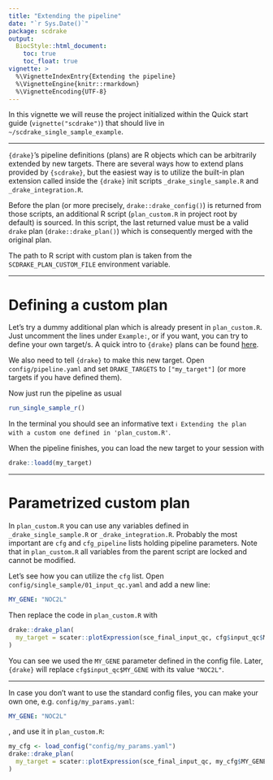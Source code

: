 ```yaml
---
title: "Extending the pipeline"
date: "`r Sys.Date()`"
package: scdrake
output:
  BiocStyle::html_document:
    toc: true
    toc_float: true
vignette: >
  %\VignetteIndexEntry{Extending the pipeline}
  %\VignetteEngine{knitr::rmarkdown}
  %\VignetteEncoding{UTF-8}  
---
```


In this vignette we will reuse the project initialized within the Quick start guide (`vignette("scdrake")`) that should
live in `~/scdrake_single_sample_example`.

***

`{drake}`'s pipeline definitions (plans) are R objects which can be arbitrarily extended by new targets.
There are several ways how to extend plans provided by `{scdrake}`, but the easiest way is to utilize the built-in
plan extension called inside the `{drake}` init scripts `_drake_single_sample.R` and `_drake_integration.R`.

Before the plan (or more precisely, `drake::drake_config()`) is returned from those scripts, an additional R script
(`plan_custom.R` in project root by default) is sourced. In this script, the last returned value must be a valid
`drake` plan (`drake::drake_plan()`) which is consequently merged with the original plan.

The path to R script with custom plan is taken from the `SCDRAKE_PLAN_CUSTOM_FILE` environment variable.

***

# Defining a custom plan

Let's try a dummy additional plan which is already present in `plan_custom.R`. Just uncomment the lines under
`Example:`, or if you want, you can try to define your own target/s. A quick intro to `{drake}` plans can be found
[here](https://books.ropensci.org/drake/plans.html#intro-to-plans).

We also need to tell `{drake}` to make this new target. Open `config/pipeline.yaml` and set `DRAKE_TARGETS` to
`["my_target"]` (or more targets if you have defined them).

Now just run the pipeline as usual

```r
run_single_sample_r()
```

In the terminal you should see an informative text `ℹ Extending the plan with a custom one defined in 'plan_custom.R'`.

When the pipeline finishes, you can load the new target to your session with

```r
drake::loadd(my_target)
```

***

# Parametrized custom plan

In `plan_custom.R` you can use any variables defined in `_drake_single_sample.R` or `_drake_integration.R`.
Probably the most important are `cfg` and `cfg_pipeline` lists holding pipeline parameters.
Note that in `plan_custom.R` all variables from the parent script are locked and cannot be modified.

Let's see how you can utilize the `cfg` list. Open `config/single_sample/01_input_qc.yaml` and add a new line:

```yaml
MY_GENE: "NOC2L"
```

Then replace the code in `plan_custom.R` with

```r
drake::drake_plan(
  my_target = scater::plotExpression(sce_final_input_qc, cfg$input_qc$MY_GENE, exprs_values = "counts", swap_rownames = "SYMBOL")
)
```

You can see we used the `MY_GENE` parameter defined in the config file. Later, `{drake}` will replace
`cfg$input_qc$MY_GENE` with its value `"NOC2L"`.

***

In case you don't want to use the standard config files, you can make your own one, e.g. `config/my_params.yaml`:

```yaml
MY_GENE: "NOC2L"
```

, and use it in `plan_custom.R`:

```r
my_cfg <- load_config("config/my_params.yaml")
drake::drake_plan(
  my_target = scater::plotExpression(sce_final_input_qc, my_cfg$MY_GENE, exprs_values = "counts", swap_rownames = "SYMBOL")
)
```
